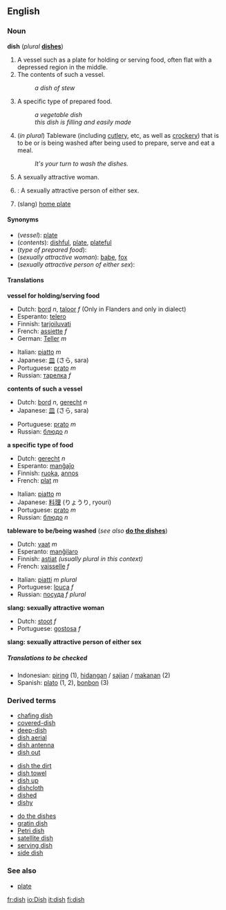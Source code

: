 ==English==
===Noun ===
'''dish'''  (''plural'' '''[[dishes]]''')

#A vessel such as a plate for holding or serving food, often flat with a depressed region in the middle.
#The contents of such a vessel.
#:''a dish of stew''
#A specific type of prepared food.
#:''a vegetable dish''
#:''this dish is filling and easily made''
#(''in plural'') Tableware (including [[cutlery]], etc, as well as [[crockery]]) that is to be or is being washed after being used to prepare, serve and eat a meal.
#:''It's your turn to wash the dishes.''
#{{cattag|Slang}} A sexually attractive woman.
#{{cattag|UK slang}}: A sexually attractive person of either sex.
#{{baseball}} (slang) [[home plate]]

====Synonyms====
*(''vessel''): [[plate]]
*(''contents''): [[dishful]], [[plate]], [[plateful]]
*(''type of prepared food''):
*(''sexually attractive woman''): [[babe]], [[fox]]
*(''sexually attractive person of either sex''):

==== Translations ====

'''vessel for holding/serving food'''
{{top}}
*Dutch: [[bord]] ''n'', [[taloor]] ''f'' (Only in Flanders and only in dialect)
*Esperanto: [[telero]]
*Finnish: [[tarjoiluvati]]
*French: [[assiette]] ''f''
*German: [[Teller]] ''m''
{{mid}}
*Italian: [[piatto]] ''m''
*Japanese: [[皿]] (さら, sara)
*Portuguese: [[prato]] ''m''
*Russian: [[тарелка]] ''f''
{{bottom}}

'''contents of such a vessel'''
{{top}}
*Dutch: [[bord]] ''n'', [[gerecht]] ''n''
*Japanese: [[皿]] (さら, sara)
{{mid}}
*Portuguese: [[prato]] ''m''
*Russian: [[блюдо]] ''n''
{{bottom}}

'''a specific type of food'''
{{top}}
*Dutch: [[gerecht]] ''n''
*Esperanto: [[manĝaĵo]]
*Finnish: [[ruoka]], [[annos]]
*French: [[plat#French|plat]] ''m''
{{mid}}
*Italian: [[piatto]] ''m''
*Japanese: [[料理]] (りょうり, ryouri)
*Portuguese: [[prato]] ''m''
*Russian: [[блюдо]] ''n''
{{bottom}}

'''tableware to be/being washed''' (''see also'' '''[[do the dishes]]''')
{{top}}
*Dutch: [[vaat]] ''m''
*Esperanto: [[manĝilaro]]
*Finnish: [[astiat]] ''(usually plural in this context)''
*French: [[vaisselle]] ''f''
{{mid}}
*Italian: [[piatto|piatti]] ''m plural''
*Portuguese: [[louça]] ''f''
*Russian: [[посуда]] ''f plural''
{{bottom}}

'''slang: sexually attractive woman'''
<!--Note: put SLANG terms in this table, where these exist-->
{{top}}
*Dutch: [[stoot]] ''f''
*Portuguese: [[gostosa]] ''f''
{{mid}}
{{bottom}}

'''slang: sexually attractive person of either sex'''
<!--Note: put SLANG terms in this table, where these exist-->
{{top}}
{{mid}}
{{bottom}}

=====Translations to be checked=====
<!--Remove this section once all of the translations below have been moved into the tables above.-->
{{checktrans}}

*Indonesian: [[piring]] (1), [[hidang]]an / [[saji]]an / [[makan]]an (2) 
*Spanish: [[plato]] (1, 2), [[bonbon]] (3)

===Derived terms===
{{3column-top}}
*[[chafing dish]]
*[[covered-dish]]
*[[deep-dish]]
*[[dish aerial]]
*[[dish antenna]]
*[[dish out]]
{{3column-mid}}
*[[dish the dirt]]
*[[dish towel]]
*[[dish up]]
*[[dishcloth]]
*[[dished]]
*[[dishy]]
{{3column-mid}}
*[[do the dishes]]
*[[gratin dish]]
*[[Petri dish]]
*[[satellite dish]]
*[[serving dish]]
*[[side dish]]
{{3column-end}}

=== See also ===
*[[plate]]

[[fr:dish]]
[[io:Dish]]
[[it:dish]]
[[fi:dish]]